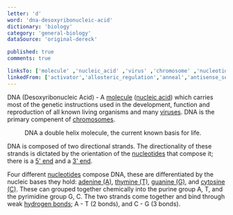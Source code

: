 ```yaml
---
letter: 'd'
word: 'dna-desoxyribonucleic-acid'
dictionary: 'biology'
category: 'general-biology'
dataSource: 'original-dereck'

published: true
comments: true

linksTo: ['molecule' ,'nucleic_acid' ,'virus' ,'chromosome' ,'nucleotide' ,'5_prime_end_5' ,'adenine' ,'thymine' ,'guanine' ,'cytosine' ,'hydrogenBond']
linkedFrom: ['activator','allosteric_regulation','anneal','antisense_sequence','aptamer','att_site','backbone','base_pair_bp','biobrick','bsai','ccdb','crispr_cas9','cassette','cell','chromatin','cloning_molecular_cloning','codon','complementary','construct','dna_assembly','dna_assembly','de_novo','de_novo','de_novo','de_novo','desoxyribose','dextrose','digestion','electrophoresis','endonuclease','entry_vector','escherichia_coli_e_coli','euchromatin','expression_vector','gal4','gene','gibson_assembly','golden_gate','hairpin','homologous','homologous','insulator','integrase','integrase','integration','integration','kinase','kinase','kinase','ligase_ligation','ligase_ligation','ligation','marker','melting_temperature','moclo','monomer','monomer','multiple_cloning_site_mcs','multiple_cloning_site_mcs','nitrogenous_base','nuclease','nuclease','nucleic_base_base','nucleotide','oligo_oligomer_oligonucleotide','oligo_oligomer_oligonucleotide','oligo_oligomer_oligonucleotide','operator','operon','origin_of_replication_ori','overhang','plasmid','polymerase_chain_reaction_pcr','primer','primer','primer','primer','processitivity','processitivity','processitivity','promoter','promoter','propagation','quantitative_polymerase_chain_reaction_qpcr','quantitative_polymerase_chain_reaction_qpcr','rna','rna','rna','rna','rna_polymerase_rna_p','recognition_site','recombination','replication','replication','replicon','restriction_enzyme','restriction_enzyme','reversed_tetracycline_trans_activator_r_tta','ribonucleotides','ribose','sense_sequence','sequencing','southern_blot','southern_blot','strand','tale_taler_talen','tale_taler_talen','tale_taler_talen','tale_taler_talen','tale_taler_talen','terminator','tetr','tetr','tetracycline_trans_activator_tta','timescale_separation','transcription','transcription_factor_tf','type_ii_restriction_enzymes','upstream','upstream_activation_sequence_uas_puas','vp16','vector','vesicle','virus','virus','zinc_finger_zf','zinc_finger_zf','3_prime_end_3','3_prime_end_3','5_prime_end_5','5_prime_end_5']
---
```


<a id="dna_desoxyribonucleic_acid">DNA (Desoxyribonucleic Acid)</a> - A [molecule](#molecule) ([nucleic acid](#nucleic_acid)) which carries most of the genetic instructions used in the development, function and reproduction of all known living organisms and many [viruses](#virus). DNA is the primary compenent of [chromosomes](#chromosome).

<Figure src="/dictionaries/biology/dna.jpg">
    DNA a double helix molecule, the current known basis for life.
</Figure>

DNA is composed of two directional strands. The directionality of these strands is dictated by the orientation of the [nucleotides](#nucleotide) that compose it; there is a [5' end](#5_prime_end_5) and a [3' end](#5_prime_end_5).

Four different [nucleotides](#nucleotide) compose DNA, these are differentiated by the nucleic bases they hold: [adenine (A)](#adenine), [thymine (T)](#thymine), [guanine (G)](#guanine), and [cytosine (C)](#cytosine). These can grouped together chemically into the purine group A, T, and the pyrimidine group G, C. The two strands come together and bind through weak [hydrogen bonds](#hydrogenBond); A - T (2 bonds), and C - G (3 bonds).